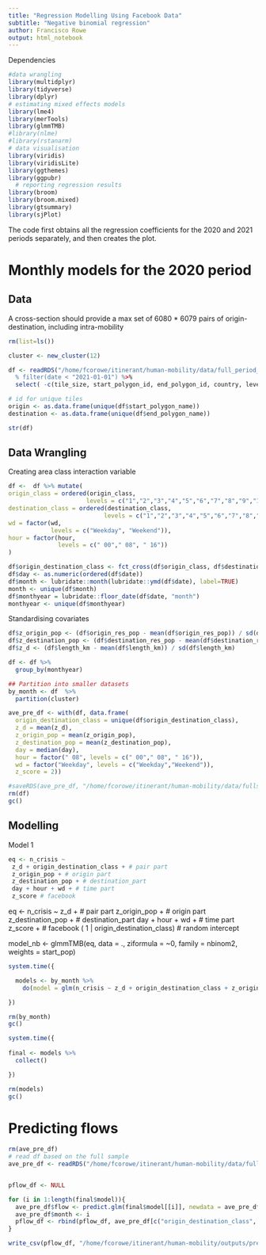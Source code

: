 ```yaml
---
title: "Regression Modelling Using Facebook Data"
subtitle: "Negative binomial regression"
author: Francisco Rowe
output: html_notebook
---
```


Dependencies
```r
#data wrangling
library(multidplyr) 
library(tidyverse) 
library(dplyr) 
# estimating mixed effects models 
library(lme4) 
library(merTools) 
library(glmmTMB) 
#library(nlme)
#library(rstanarm)
# data visualisation 
library(viridis)
library(viridisLite)
library(ggthemes)
library(ggpubr)
  # reporting regression results
library(broom)
library(broom.mixed)
library(gtsummary)
library(sjPlot)
```

The code first obtains all the regression coefficients for the 2020 and 2021 periods separately, and then creates the plot.

# Monthly models for the 2020 period

## Data
A cross-section should provide a max set of 6080 * 6079 pairs of origin-destination, including intra-mobility
```r
rm(list=ls())

cluster <- new_cluster(12)

df <- readRDS("/home/fcorowe/itinerant/human-mobility/data/full_period_mov_pop.rds") %>% 
  % filter(date < "2021-01-01") %>% 
  select( -c(tile_size, start_polygon_id, end_polygon_id, country, level, is_statistically_significant, start_quadkey, end_quadkey, n_baseline, n_difference, percent_change, start_lat, start_lon, end_lat, end_lon, geometry) )

# id for unique tiles
origin <- as.data.frame(unique(df$start_polygon_name)) 
destination <- as.data.frame(unique(df$end_polygon_name))

str(df)
```

## Data Wrangling

Creating area class interaction variable
```r
df <-  df %>% mutate(
origin_class = ordered(origin_class, 
                      levels = c("1","2","3","4","5","6","7","8","9","10")),
destination_class = ordered(destination_class, 
                           levels = c("1","2","3","4","5","6","7","8","9","10")),
wd = factor(wd,
            levels = c("Weekday", "Weekend")),
hour = factor(hour, 
              levels = c(" 00"," 08", " 16"))
)

df$origin_destination_class <- fct_cross(df$origin_class, df$destination_class)
df$day <- as.numeric(ordered(df$date))
df$month <- lubridate::month(lubridate::ymd(df$date), label=TRUE)
month <- unique(df$month)
df$monthyear = lubridate::floor_date(df$date, "month")
monthyear <- unique(df$monthyear)
```

Standardising covariates
```r
df$z_origin_pop <- (df$origin_res_pop - mean(df$origin_res_pop)) / sd(df$origin_res_pop)
df$z_destination_pop <- (df$destination_res_pop - mean(df$destination_res_pop)) / sd(df$destination_res_pop)
df$z_d <- (df$length_km - mean(df$length_km)) / sd(df$length_km)
```

```r
df <- df %>%
  group_by(monthyear)

## Partition into smaller datasets
by_month <- df  %>% 
  partition(cluster)


```

```r
ave_pre_df <- with(df, data.frame(
  origin_destination_class = unique(df$origin_destination_class), 
  z_d = mean(z_d),
  z_origin_pop = mean(z_origin_pop), 
  z_destination_pop = mean(z_destination_pop),
  day = median(day), 
  hour = factor(" 08", levels = c(" 00"," 08", " 16")),
  wd = factor("Weekday", levels = c("Weekday","Weekend")),
  z_score = 2))

#saveRDS(ave_pre_df, "/home/fcorowe/itinerant/human-mobility/data/fullsampleave_pre_df.rds") # df based on the full sample
rm(df)
gc()
```


## Modelling 

Model 1
```r
eq <- n_crisis ~ 
 z_d + origin_destination_class + # pair part 
 z_origin_pop + # origin part
 z_destination_pop + # destination_part 
 day + hour + wd + # time part
 z_score # facebook
```


eq <- n_crisis ~
z_d + # pair part
z_origin_pop + # origin part
z_destination_pop + # destination_part
day + hour + wd + # time part
z_score + # facebook
( 1 | origin_destination_class) # random intercept

model_nb <- glmmTMB(eq,
                    data = .,
                    ziformula = ~0,
                    family = nbinom2,
                    weights = start_pop)

```r
system.time({

  models <- by_month %>% 
    do(model = glm(n_crisis ~ z_d + origin_destination_class + z_origin_pop + z_destination_pop + day + hour + wd + z_score, data = ., family = poisson("log"), weights = start_pop))

})

rm(by_month)
gc()
```

```r
system.time({
  
final <- models %>% 
  collect()

})

rm(models)
gc()
```

# Predicting flows
```r
rm(ave_pre_df)
# read df based on the full sample
ave_pre_df <- readRDS("/home/fcorowe/itinerant/human-mobility/data/fullsampleave_pre_df.rds") 


pflow_df <- NULL

for (i in 1:length(final$model)){
  ave_pre_df$flow <- predict.glm(final$model[[i]], newdata = ave_pre_df, "response")
  ave_pre_df$month <- i
  pflow_df <- rbind(pflow_df, ave_pre_df[c("origin_destination_class", "flow", "month")])
}

write_csv(pflow_df, "/home/fcorowe/itinerant/human-mobility/outputs/pred_prob2020.csv")
```

